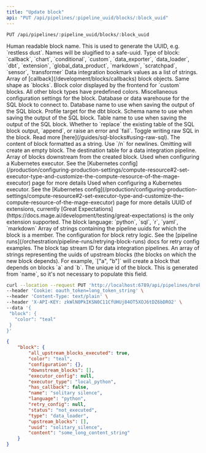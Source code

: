 ```yaml
---
title: "Update block"
api: "PUT /api/pipelines/:pipeline_uuid/blocks/:block_uuid"
---
```

`PUT /api/pipelines/:pipeline_uuid/blocks/:block_uuid`

<ParamField query="name" type="string" required>
  Human readable block name. This is used to generate the UUID, e.g. `restless dust`. Names will be slugified to a safe-uuid.
</ParamField>
<ParamField query="type" type="string" required>
  Type of block:
  `callback`, `chart`, `conditional`, `custom`, `data_exporter`, `data_loader`, `dbt`, `extension`, `global_data_product`, `markdown`, `scratchpad`, `sensor`, `transformer`
</ParamField>
<ParamField query="bookmark_values" type="[string]">
  Data integration bookmark values as a list of strings.
</ParamField>
<ParamField query="callback_blocks" type="[string]">
  Array of [callback](/development/blocks/callbacks) block objects. Same shape as `blocks`.
</ParamField>
<ParamField query="color" type="string">
  Block color displayed by the frontend for `custom` blocks. All other block types have predefined colors.
</ParamField>
<ResponseField name="configuration" type="object">
    Miscellaneous configuration settings for the block.
    <Expandable title="properties">
    <ResponseField name="data_provider" type="string">
      Database or data warehouse for the SQL block to connect to.
    </ResponseField>
    <ResponseField name="data_provider_database" type="string">
      Database name to use when saving the output of the SQL block.
    </ResponseField>
    <ResponseField name="data_provider_profile" type="string">
      Profile target for the dbt block.
    </ResponseField>
    <ResponseField name="data_provider_schema" type="string">
      Schema name to use when saving the output of the SQL block.
    </ResponseField>
    <ResponseField name="data_provider_table" type="string">
      Table name to use when saving the output of the SQL block.
    </ResponseField>
    <ResponseField name="export_write_policy" type="string">
      Whether to `replace` the existing table of the SQL block output, `append`, or
      raise an error and `fail`.
    </ResponseField>
    <ResponseField name="use_raw_sql" type="string">
      Toggle writing raw SQL in the block. Read more [here](/guides/sql-blocks#using-raw-sql).
    </ResponseField>
    </Expandable>
  </ResponseField>
<ParamField query="content" type="string">
  The content of block formatted as a string. Use `/n` for newlines. Omitting will create an empty block.
</ParamField>
<ParamField query="destination_table" type="string">
  The destination table for a data integration pipeline.
</ParamField>
<ParamField query="downstream_blocks" type="[string]">
  Array of blocks downstream from the created block.
</ParamField>
<ParamField query="executor_config" type="object">
  Used when configuring a Kubernetes executor. See the [Kubernetes config](/production/configuring-production-settings/compute-resource#2-set-executor-type-and-customize-the-compute-resource-of-the-mage-executor) page for more details
</ParamField>
<ParamField query="executor_type" type="string">
  Used when configuring a Kubernetes executor. See the [Kubernetes config](/production/configuring-production-settings/compute-resource#2-set-executor-type-and-customize-the-compute-resource-of-the-mage-executor) page for more details
</ParamField>
<ParamField query="extension_uuid" type="string">
  UUID of extensions, currently [Great Expectations](https://docs.mage.ai/development/testing/great-expectations) is the only extension supported.
</ParamField>
<ParamField query="language" type="string">
  The block language:
  `python`, `sql`, `r`, `yaml`, `markdown`
</ParamField>

<ParamField query="pipelines" type="[string]">
  Array of strings containing the pipeline uuids for which the block is a member.
</ParamField>
<ParamField query="retry_config" type="object">
  The configuration for block retry logic. See the [pipeline runs](/orchestration/pipeline-runs/retrying-block-runs) docs for retry config examples.
</ParamField>
<ParamField query="tap_stream_id" type="string">
  The block tap stream ID for data integration pipelines.
</ParamField>
<ParamField query="upstream_blocks" type="[string]">
  An array of strings representing the uuids of upstream blocks (the blocks on which the new block depends). For example, `["a", "b"]` will create a block that depends on blocks `a` and `b`.
</ParamField>
<ParamField query="uuid" type="string">
  The unique id of the block. This is generated from `name`, so it's not necessary to populate this field.
</ParamField>

<RequestExample>

```bash Request
curl --location --request PUT 'http://localhost:6789/api/pipelines/broken_wave/blocks/solitary_silence' \
--header 'Cookie: oauth_token=long_token_string' \
--header 'Content-Type: text/plain' \
--header 'X-API-KEY: zkWlN0PkIKSN0C11CfUHUj84OT5XOJ6tDZ6bDRO2' \
--data '{
 "block": {
   "color": "teal"
 }
}'
```

</RequestExample>
<ResponseExample>

```json Response
{
    "block": {
        "all_upstream_blocks_executed": true,
        "color": "teal",
        "configuration": {},
        "downstream_blocks": [],
        "executor_config": null,
        "executor_type": "local_python",
        "has_callback": false,
        "name": "solitary silence",
        "language": "python",
        "retry_config": null,
        "status": "not_executed",
        "type": "data_loader",
        "upstream_blocks": [],
        "uuid": "solitary_silence",
        "content": "some_long_content_string"
    }
}
```

</ResponseExample>
